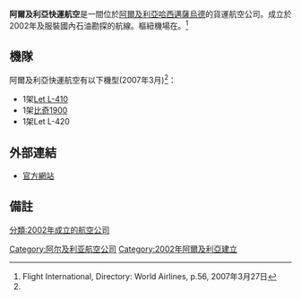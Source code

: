 {{Infobox Airline
| airline        = 阿尔及利亚快運航空 <br> Air Express Algeria
| logo           =
| logo_size      = 250px
| fleet_size     = 16
| destinations   = Servicing the [[Oil_and_Gas_Industry|Oil and Gas Industry]]
| IATA           = 
| ICAO           = AEA
| callsign       = Air Express
| parent         = 
| company_slogan =
| founded        = 2002年
| headquarters   = {{ALG}} [[阿尔及尔|阿尔及尔]] [[达尔贝达|达尔贝达]]
| key_people     = Chakib Belleili（[[首席执行官|首席执行官]]）
| bases          = [[Oued_Irara–Krim_Belkacem_Airport|Oued Irara–Krim Belkacem Airport]]
| secondary_hubs = 
| focus_cities   = 
| frequent_flyer = 
| lounge         = 
| alliance       =
| subsidiaries   = 
| website        = http://www.airexpressdz.com
}}

'''阿爾及利亞快運航空'''是一間位於[[阿爾及利亞|阿爾及利亞]][[哈西邁薩烏德|哈西邁薩烏德]]的貨運航空公司。成立於2002年及服裝國內石油勘探的航線。樞紐機場在{{link-en|Oued Irara Airport|Oued Irara Airport}}。<ref name="FI">Flight International, Directory: World Airlines, p.56, 2007年3月27日</ref>

== 機隊 ==
阿爾及利亞快運航空有以下機型(2007年3月)<ref name="FI"/>：
*1架[[Let_L-410|Let L-410]]
*1架[[比奇1900|比奇1900]]
*1架Let L-420

==外部連結==
*[https://web.archive.org/web/20170912014134/http://www.airexpress-dz.com/ 官方網站]
== 備註 ==
{{reflist|2}}

[[Category:阿尔及利亚航空公司|Category:阿尔及利亚航空公司]]
[[分類:2002年成立的航空公司|分類:2002年成立的航空公司]]
[[Category:2002年阿爾及利亞建立|Category:2002年阿爾及利亞建立]]